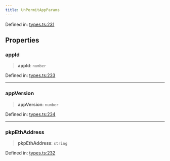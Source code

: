 ```yaml
---
title: UnPermitAppParams
---
```


Defined in: [types.ts:231](https://github.com/LIT-Protocol/Vincent/blob/5462864f5b471985671134e594d93faefcbfeb7e/packages/libs/contracts-sdk/src/types.ts#L231)

## Properties

### appId

> **appId**: `number`

Defined in: [types.ts:233](https://github.com/LIT-Protocol/Vincent/blob/5462864f5b471985671134e594d93faefcbfeb7e/packages/libs/contracts-sdk/src/types.ts#L233)

***

### appVersion

> **appVersion**: `number`

Defined in: [types.ts:234](https://github.com/LIT-Protocol/Vincent/blob/5462864f5b471985671134e594d93faefcbfeb7e/packages/libs/contracts-sdk/src/types.ts#L234)

***

### pkpEthAddress

> **pkpEthAddress**: `string`

Defined in: [types.ts:232](https://github.com/LIT-Protocol/Vincent/blob/5462864f5b471985671134e594d93faefcbfeb7e/packages/libs/contracts-sdk/src/types.ts#L232)
